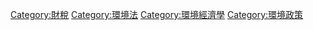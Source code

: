 [[Category:財稅|Category:財稅]]
[[Category:環境法|Category:環境法]]
[[Category:環境經濟學|Category:環境經濟學]]
[[Category:環境政策|Category:環境政策]]